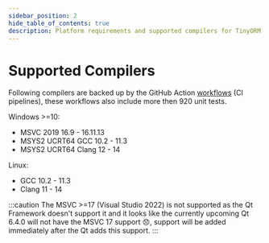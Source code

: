 ```yaml
---
sidebar_position: 2
hide_table_of_contents: true
description: Platform requirements and supported compilers for TinyORM c++ library.
---
```


# Supported Compilers

Following compilers are backed up by the GitHub Action [workflows](https://github.com/silverqx/TinyORM/tree/main/.github/workflows) (CI pipelines), these workflows also include more then 920 unit tests.

Windows >=10:

- MSVC 2019 16.9 - 16.11.13
- MSYS2 UCRT64 GCC 10.2 - 11.3
- MSYS2 UCRT64 Clang 12 - 14

Linux:

- GCC 10.2 - 11.3
- Clang 11 - 14

:::caution
The MSVC >=17 (Visual Studio 2022) is not supported as the Qt Framework doesn't support it and it looks like the currently upcoming Qt 6.4.0 will not have the MSVC 17 support 😞, support will be added immediately after the Qt adds this support.
:::
